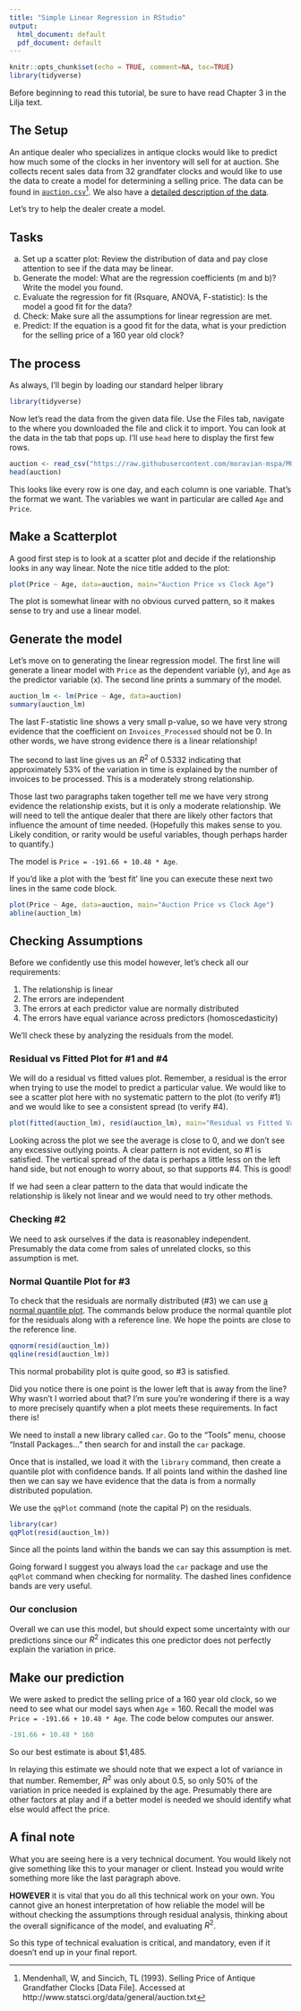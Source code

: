 ```yaml
---
title: "Simple Linear Regression in RStudio"
output:
  html_document: default
  pdf_document: default
---
```


```r
knitr::opts_chunk$set(echo = TRUE, comment=NA, toc=TRUE)
library(tidyverse)
```

Before beginning to read this tutorial, be sure to have read Chapter 3 in the Lilja text.

## The Setup

An antique dealer who specializes in antique clocks would like to predict how much some of the clocks in her inventory will sell for at auction. She collects recent sales data from 32 grandfater clocks and would like to use the data to create a model for determining a selling price. The data can be found in [`auction.csv`](https://raw.githubusercontent.com/moravian-mspa/MGMT555/master/m4_Tutorial_SLR_in_R/auction.csv)^[Mendenhall, W, and Sincich, TL (1993). Selling Price of Antique Grandfather Clocks [Data File]. Accessed at http://www.statsci.org/data/general/auction.txt]. We also have a [detailed description of the data](https://raw.githubusercontent.com/moravian-mspa/MGMT555/master/m4_Tutorial_SLR_in_R/auction.txt).

Let's try to help the dealer create a model.

## Tasks

a.  Set up a scatter plot: Review the distribution of data and pay close attention to see if the data may be linear.
b.  Generate the model: What are the regression coefficients (m and b)? Write the model you found.
d.  Evaluate the regression for fit (Rsquare, ANOVA, F-statistic): Is the model a good fit for the data?
c.  Check: Make sure all the assumptions for linear regression are met.
e.  Predict: If the equation is a good fit for the data, what is your prediction for the selling price of a 160 year old clock?


## The process

As always, I'll begin by loading our standard helper library
```r
library(tidyverse)
```

Now let's read the data from the given data file.  Use the Files tab, navigate to the where you downloaded the file and click it to import.  You can look at the data in the tab that pops up.  I'll use `head` here to display the first few rows. 
```r
auction <- read_csv("https://raw.githubusercontent.com/moravian-mspa/MGMT555/master/m4_Tutorial_SLR_in_R/auction.csv")
head(auction)
```

This looks like every row is one day, and each column is one variable.  That's the format we want.  The variables we want in particular are called `Age` and `Price`.

## Make a Scatterplot
A good first step is to look at a scatter plot and decide if the relationship looks in any way linear.  Note the nice title added to the plot:
```r
plot(Price ~ Age, data=auction, main="Auction Price vs Clock Age")
```

The plot is somewhat linear with no obvious curved pattern, so it makes sense to try and use a linear model.  

## Generate the model
Let's move on to generating the linear regression model.  The first line will generate a linear model with `Price` as the dependent variable (y), and `Age` as the predictor variable (x).  The second line prints a summary of the model.
```r
auction_lm <- lm(Price ~ Age, data=auction)
summary(auction_lm)
```

The last F-statistic line shows a very small p-value, so we have very strong evidence that the coefficient on `Invoices_Processed` should not be 0. In other words, we have strong evidence there is a linear relationship!

The second to last line gives us an $R^2$ of 0.5332 indicating that approximately 53% of the variation in time is explained by the number of invoices to be processed.  This is a moderately strong relationship.

Those last two paragraphs taken together tell me we have very strong evidence the relationship exists, but it is only a moderate relationship.  We will need to tell the antique dealer that there are likely other factors that influence the amount of time needed. (Hopefully this makes sense to you.  Likely condition, or rarity would be useful variables, though perhaps harder to quantify.)

The model is `Price = -191.66 + 10.48 * Age`.

If you'd like a plot with the 'best fit' line you can execute these next two lines in the same code block.
```r
plot(Price ~ Age, data=auction, main="Auction Price vs Clock Age")
abline(auction_lm)
```


## Checking Assumptions

Before we confidently use this model however, let's check all our requirements:

1. The relationship is linear
2. The errors are independent
3. The errors at each predictor value are normally distributed
4. The errors have equal variance across predictors (homoscedasticity)

We'll check these by analyzing the residuals from the model.

### Residual vs Fitted Plot for #1 and #4
We will do a residual vs fitted values plot. Remember, a residual is the error when trying to use the model to predict a particular value. We would like to see a scatter plot here with no systematic pattern to the plot (to verify #1) and we would like to see a consistent spread (to verify #4).
```r
plot(fitted(auction_lm), resid(auction_lm), main="Residual vs Fitted Values")
```

Looking across the plot we see the average is close to 0, and we don't see any excessive outlying points.  A clear pattern is not evident, so #1 is satisfied.  The vertical spread of the data is perhaps a little less on the left hand side, but not enough to worry about, so that supports #4.  This is good!

If we had seen a clear pattern to the data that would indicate the relationship is likely not linear and we would need to try other methods.  


### Checking #2
We need to ask ourselves if the data is reasonabley independent. Presumably the data come from sales of unrelated clocks, so this assumption is met.


### Normal Quantile Plot for #3
To check that the residuals are normally distributed (#3) we can use [a normal quantile plot](https://newonlinecourses.science.psu.edu/stat501/node/281/).  The commands below produce the normal quantile plot for the residuals along with a reference line.  We hope the points are close to the reference line.
```r
qqnorm(resid(auction_lm))
qqline(resid(auction_lm))
```

This normal probability plot is quite good, so #3 is satisfied.

Did you notice there is one point is the lower left that is away from the line?  Why wasn't I worried about that?  I'm sure you're wondering if there is a way to more precisely quantify when a plot meets these requirements.  In fact there is!

We need to install a new library called `car`.  Go to the "Tools" menu, choose "Install Packages..." then search for and install the `car` package.

Once that is installed, we load it with the `library` command, then create a quantile plot with confidence bands.  If all points land within the dashed line then we can say we have evidence that the data is from a normally distributed population.

We use the `qqPlot` command (note the capital P) on the residuals.
```r
library(car)
qqPlot(resid(auction_lm))
```

Since all the points land within the bands we can say this assumption is met.

Going forward I suggest you always load the `car` package and use the `qqPlot` command when checking for normality.  The dashed lines confidence bands are very useful.

### Our conclusion

Overall we can use this model, but should expect some uncertainty with our predictions since our $R^2$ indicates this one predictor does not perfectly explain the variation in price.

## Make our prediction
We were asked to predict the selling price of a 160 year old clock, so we need to see what our model says when `Age` = 160.  Recall the model was `Price = -191.66 + 10.48 * Age`.  The code below computes our answer.
```r
-191.66 + 10.48 * 160
```

So our best estimate is about $1,485.

In relaying this estimate we should note that we expect a lot of variance in that number.  Remember, $R^2$ was only about 0.5, so only 50% of the variation in price needed is explained by the age.  Presumably there are other factors at play and if a better model is needed we should identify what else would affect the price.


## A final note
What you are seeing here is a very technical document.  You would likely not give something like this to your manager or client.  Instead you would write something more like the last paragraph above.  

**HOWEVER** it is vital that you do all this technical work on your own.  You cannot give an honest interpretation of how reliable the model will be without checking the assumptions through residual analysis, thinking about the overall significance of the model, and evaluating $R^2$.

So this type of technical evaluation is critical, and mandatory, even if it doesn't end up in your final report.